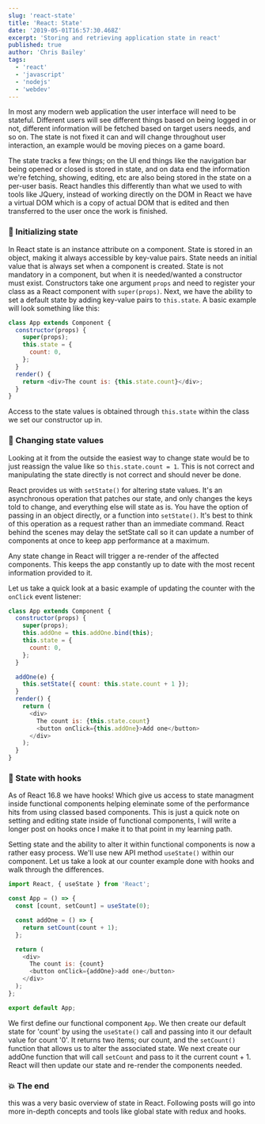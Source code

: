 ```yaml
---
slug: 'react-state'
title: 'React: State'
date: '2019-05-01T16:57:30.468Z'
excerpt: 'Storing and retrieving application state in react'
published: true
author: 'Chris Bailey'
tags:
  - 'react'
  - 'javascript'
  - 'nodejs'
  - 'webdev'
---
```


In most any modern web application the user interface will need to be stateful. Different users will see different things based on being logged in or not, different information will be fetched based on target users needs, and so on. The state is not fixed it can and will change throughout user interaction, an example would be moving pieces on a game board.

The state tracks a few things; on the UI end things like the navigation bar being opened or closed is stored in state, and on data end the information we're fetching, showing, editing, etc are also being stored in the state on a per-user basis. React handles this differently than what we used to with tools like JQuery, instead of working directly on the DOM in React we have a virtual DOM which is a copy of actual DOM that is edited and then transferred to the user once the work is finished.

### 🌱 Initializing state

In React state is an instance attribute on a component. State is stored in an object, making it always accessible by key-value pairs. State needs an initial value that is always set when a component is created. State is not mandatory in a component, but when it is needed/wanted a constructor must exist. Constructors take one argument `props` and need to register your class as a React component with `super(props)`. Next, we have the ability to set a default state by adding key-value pairs to `this.state`. A basic example will look something like this:

```javascript
class App extends Component {
  constructor(props) {
    super(props);
    this.state = {
      count: 0,
    };
  }
  render() {
    return <div>The count is: {this.state.count}</div>;
  }
}
```

Access to the state values is obtained through `this.state` within the class we set our constructor up in.

### 🔧 Changing state values

Looking at it from the outside the easiest way to change state would be to just reassign the value like so `this.state.count = 1`. This is not correct and manipulating the state directly is not correct and should never be done.

React provides us with `setState()` for altering state values. It's an asynchronous operation that patches our state, and only changes the keys told to change, and everything else will state as is. You have the option of passing in an object directly, or a function into `setState()`. It's best to think of this operation as a request rather than an immediate command. React behind the scenes may delay the setState call so it can update a number of components at once to keep app performance at a maximum.

Any state change in React will trigger a re-render of the affected components. This keeps the app constantly up to date with the most recent information provided to it.

Let us take a quick look at a basic example of updating the counter with the `onClick` event listener:

```javascript
class App extends Component {
  constructor(props) {
    super(props);
    this.addOne = this.addOne.bind(this);
    this.state = {
      count: 0,
    };
  }

  addOne(e) {
    this.setState({ count: this.state.count + 1 });
  }
  render() {
    return (
      <div>
        The count is: {this.state.count}
        <button onClick={this.addOne}>Add one</button>
      </div>
    );
  }
}
```

### 🎣 State with hooks

As of React 16.8 we have hooks! Which give us access to state managment inside functional components helping eleminate some of the performance hits from using classed based components. This is just a quick note on setting and editing state inside of functional components, I will write a longer post on hooks once I make it to that point in my learning path.

Setting state and the ability to alter it within functional components is now a rather easy process. We'll use new API method `useState()` within our component. Let us take a look at our counter example done with hooks and walk through the differences.

```javascript
import React, { useState } from 'React';

const App = () => {
  const [count, setCount] = useState(0);

  const addOne = () => {
    return setCount(count + 1);
  };

  return (
    <div>
      The count is: {count}
      <button onClick={addOne}>add one</button>
    </div>
  );
};

export default App;
```

We first define our functional component `App`. We then create our default state for 'count' by using the `useState()` call and passing into it our default value for count '0'. It returns two items; our count, and the `setCount()` function that allows us to alter the associated state. We next create our addOne function that will call `setCount` and pass to it the current count + 1. React will then update our state and re-render the components needed.

### 💥 The end

this was a very basic overview of state in React. Following posts will go into more in-depth concepts and tools like global state with redux and hooks.
